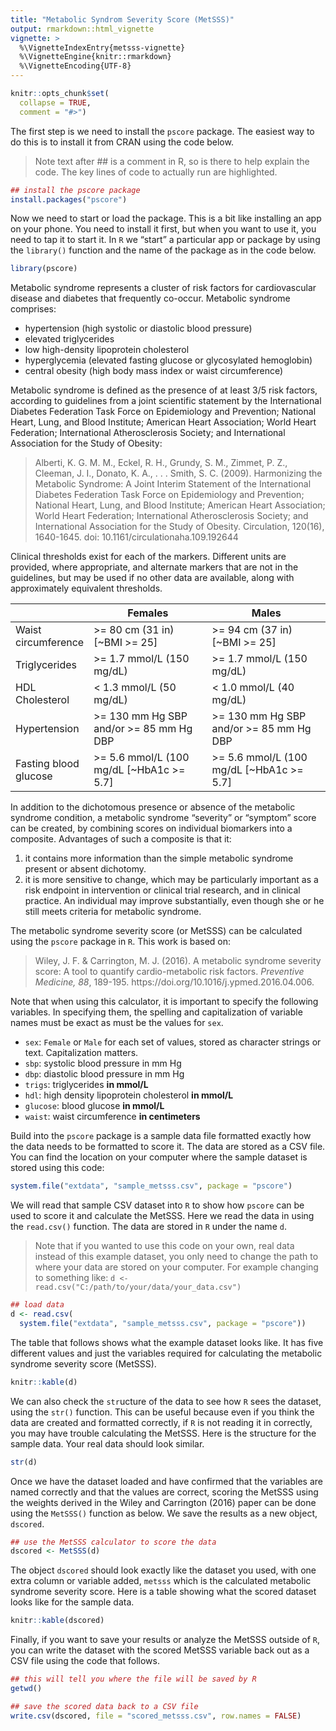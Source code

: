 ---
title: "Metabolic Syndrom Severity Score (MetSSS)"
output: rmarkdown::html_vignette
vignette: >
  %\VignetteIndexEntry{metsss-vignette}
  %\VignetteEngine{knitr::rmarkdown}
  %\VignetteEncoding{UTF-8}
---

```{r, include = FALSE}

knitr::opts_chunk$set(
  collapse = TRUE,
  comment = "#>")

```

The first step is we need to install the `pscore` package.
The easiest way to do this is to install it from CRAN using the code below.


> Note text after ## is a comment in R, so is there to help explain the code.
> The key lines of code to actually run are highlighted.

```{r, eval = FALSE}
## install the pscore package
install.packages("pscore")
``` 

Now we need to start or load the package.
This is a bit like installing an app on your phone.
You need to install it first, but when you want to use it, you need to 
tap it to start it. In `R` we "start" a particular app or package
by using the `library()` function and the name of the package 
as in the code below.

```{r setup}
library(pscore)
```

Metabolic syndrome represents a cluster of risk factors for
cardiovascular disease and diabetes that frequently co-occur.
Metabolic syndrome comprises:

- hypertension (high systolic or diastolic blood pressure)
- elevated triglycerides
- low high-density lipoprotein cholesterol
- hyperglycemia (elevated fasting glucose or glycosylated hemoglobin)
- central obesity (high body mass index or waist circumference)
	  
Metabolic syndrome is defined as the presence
of at least 3/5 risk factors, according to guidelines from a joint scientific
statement by the International Diabetes Federation Task Force on Epidemiology and Prevention;
National Heart, Lung, and Blood Institute; American Heart Association;
World Heart Federation; International Atherosclerosis Society;
and International Association for the Study of Obesity:

> Alberti, K. G. M. M., Eckel, R. H., Grundy, S. M., Zimmet, P. Z., Cleeman, J. I., 
> Donato, K. A., . . . Smith, S. C. (2009). Harmonizing the Metabolic Syndrome: 
> A Joint Interim Statement of the International Diabetes Federation Task Force 
> on Epidemiology and Prevention; National Heart, Lung, and Blood Institute; 
> American Heart Association; World Heart Federation; International Atherosclerosis 
> Society; and International Association for the Study of Obesity. 
> Circulation, 120(16), 1640-1645. doi: 10.1161/circulationaha.109.192644

Clinical thresholds exist for each of the markers. Different units are provided, where appropriate,
and alternate markers that are not in the guidelines, but may be used if no other data are available,
along with approximately equivalent thresholds.

|                       | Females                                  | Males                                    |
|-----------------------|------------------------------------------|------------------------------------------|
| Waist circumference   | >= 80 cm (31 in) [~BMI >= 25]            | >= 94 cm (37 in) [~BMI >= 25]            |
| Triglycerides         | >= 1.7 mmol/L (150 mg/dL)                | >= 1.7 mmol/L (150 mg/dL)                |
| HDL Cholesterol       | < 1.3 mmol/L (50 mg/dL)                  | < 1.0 mmol/L (40 mg/dL)                  |
| Hypertension          | >= 130 mm Hg SBP and/or >= 85 mm Hg DBP  | >= 130 mm Hg SBP and/or >= 85 mm Hg DBP  |
| Fasting blood glucose | >= 5.6 mmol/L (100 mg/dL [~HbA1c >= 5.7] | >= 5.6 mmol/L (100 mg/dL [~HbA1c >= 5.7] |


In addition to the dichotomous presence or absence of the metabolic syndrome condition, 
a metabolic syndrome "severity" or "symptom" score can be created, by combining scores on 
individual biomarkers into a composite. Advantages of such a composite is that it: 

1. it contains more information than the simple metabolic syndrome present or absent 
   dichotomy.
2. it is more sensitive to change, which may be particularly important as a risk endpoint 
   in intervention or clinical trial research, and in clinical practice. An individual 
   may improve substantially, even though she or he still meets criteria for metabolic 
   syndrome.

The metabolic syndrome severity score (or MetSSS) can be calculated using the 
`pscore` package in `R`. This work is based on:

> Wiley, J. F. & Carrington, M. J. (2016). A metabolic syndrome severity
> score: A tool to quantify cardio-metabolic risk factors. 
> _Preventive Medicine, 88_, 189-195. https://doi.org/10.1016/j.ypmed.2016.04.006.

Note that when using this calculator, it is important to specify the following variables.
In specifying them, the spelling and capitalization of variable names must be exact as 
must be the values for `sex`.

- `sex`: `Female` or `Male` for each set of values, stored as character strings or text. Capitalization matters.
- `sbp`: systolic blood pressure in mm Hg
- `dbp`: diastolic blood pressure in mm Hg
- `trigs`: triglycerides **in mmol/L**
- `hdl`: high density lipoprotein cholesterol **in mmol/L**
- `glucose`: blood glucose **in mmol/L**
- `waist`: waist circumference **in centimeters**

Build into the `pscore` package is a sample data file formatted exactly
how the data needs to be formatted to score it. The data are stored 
as a CSV file. You can find the location on your computer where 
the sample dataset is stored using this code:

```{r}
system.file("extdata", "sample_metsss.csv", package = "pscore")
```

We will read that sample CSV dataset into `R` to show how 
`pscore` can be used to score it and calculate the MetSSS.
Here we read the data in using the `read.csv()` function.
The data are stored in `R` under the name `d`.

> Note that if you wanted to use this code on your own, real data
> instead of this example dataset, you only need to change the path to 
> where your data are stored on your computer. For example changing to 
> something like:
> `d <- read.csv("C:/path/to/your/data/your_data.csv")`

```{r}
## load data
d <- read.csv(
  system.file("extdata", "sample_metsss.csv", package = "pscore"))
```

The table that follows shows what the example dataset looks like.
It has five different values and just the variables required 
for calculating the metabolic syndrome severity score (MetSSS).

```{r, echo = FALSE, results = "asis"}
knitr::kable(d)
```

We can also check the `str`ucture of the data to see 
how `R` sees the dataset, using the `str()` function.
This can be useful because even if you think the data are 
created and formatted correctly, if `R` is not reading it in 
correctly, you may have trouble calculating the MetSSS.
Here is the structure for the sample data.
Your real data should look similar.

```{r}
str(d)
```

Once we have the dataset loaded and have confirmed that the variables are named 
correctly and that the values are correct, scoring the MetSSS using the 
weights derived in the Wiley and Carrington (2016) paper can be done 
using the `MetSSS()` function as below. We save the results as a new 
object, `dscored`.

```{r}
## use the MetSSS calculator to score the data
dscored <- MetSSS(d)
```

The object `dscored` should look exactly like the dataset you used, with one
extra column or variable added, `metsss` which is the calculated 
metabolic syndrome severity score.
Here is a table showing what the scored dataset looks like for the sample data.

```{r, echo = FALSE, results = "asis"}
knitr::kable(dscored)
```

Finally, if you want to save your results or analyze the MetSSS 
outside of `R`, you can write the dataset with the scored MetSSS variable 
back out as a CSV file using the code that follows.

```{r, eval = FALSE}
## this will tell you where the file will be saved by R
getwd()

## save the scored data back to a CSV file
write.csv(dscored, file = "scored_metsss.csv", row.names = FALSE)
```
